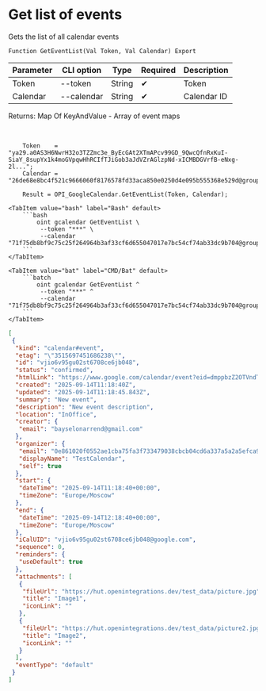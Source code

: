 ﻿---
sidebar_position: 2
description: Get list of events and other functions to work with Google Calendar in the Open Integration Package, a free open-source integration library for 1C:Enterprise 8, OneScript and CLI
keywords: [1C, 1С, 1С:Enterprise, 1С:Enterprise 8.3, API, Integration, Services, Exchange, OneScript, CLI, Google Calendar]
---


# Get list of events
 Gets the list of all calendar events



`Function GetEventList(Val Token, Val Calendar) Export`

  | Parameter | CLI option | Type | Required | Description |
  |-|-|-|-|-|
  | Token | --token | String | &#x2714; | Token |
  | Calendar | --calendar | String | &#x2714; | Calendar ID |

  
  Returns:  Map Of KeyAndValue - Array of event maps

<br/>




```bsl title="1C:Enterprise/OneScript code example"
    Token    = "ya29.a0AS3H6NwrH32o3TZZmc3e_ByEcGAt2XTmAPcv99GD_9QwcQfnRxKuI-SiaY_8supYx1k4moGVpqwHhRCIfTJiGob3aJdVZrAGlzpNd-xICMBDGVrfB-eNxg-2l...";
    Calendar = "26de68e8bc4f521c9666060f8176578fd33aca850e0250d4e095b555368e529d@group.calendar.google.com";

    Result = OPI_GoogleCalendar.GetEventList(Token, Calendar);
```
 

 <Tabs>
  
    <TabItem value="bash" label="Bash" default>
        ```bash
            oint gcalendar GetEventList \
             --token "***" \
             --calendar "71f75db8bf9c75c25f264964b3af33cf6d655047017e7bc54cf74ab33dc9b704@group.calendar.google.com"
        ```
    </TabItem>
  
    <TabItem value="bat" label="CMD/Bat" default>
        ```batch
            oint gcalendar GetEventList ^
             --token "***" ^
             --calendar "71f75db8bf9c75c25f264964b3af33cf6d655047017e7bc54cf74ab33dc9b704@group.calendar.google.com"
        ```
    </TabItem>
</Tabs>


```json title="Result"
[
 {
  "kind": "calendar#event",
  "etag": "\"3515697451686238\"",
  "id": "vjio6v95gu02st6708ce6jb048",
  "status": "confirmed",
  "htmlLink": "https://www.google.com/calendar/event?eid=dmppbzZ2OTVndTAyc3Q2NzA4Y2U2amIwNDggMGU4NjEwMjBmMDU1MmFlMWNiYTc1ZmEzZjczMzQ3OTAzOGNiY2IwNGNkNmEzMzdhNWEyYTVlZmNhOWJjZDNkM0Bn",
  "created": "2025-09-14T11:18:40Z",
  "updated": "2025-09-14T11:18:45.843Z",
  "summary": "New event",
  "description": "New event description",
  "location": "InOffice",
  "creator": {
   "email": "bayselonarrend@gmail.com"
  },
  "organizer": {
   "email": "0e861020f0552ae1cba75fa3f733479038cbcb04cd6a337a5a2a5efca9bcd3d3@group.calendar.google.com",
   "displayName": "TestCalendar",
   "self": true
  },
  "start": {
   "dateTime": "2025-09-14T11:18:40+00:00",
   "timeZone": "Europe/Moscow"
  },
  "end": {
   "dateTime": "2025-09-14T12:18:40+00:00",
   "timeZone": "Europe/Moscow"
  },
  "iCalUID": "vjio6v95gu02st6708ce6jb048@google.com",
  "sequence": 0,
  "reminders": {
   "useDefault": true
  },
  "attachments": [
   {
    "fileUrl": "https://hut.openintegrations.dev/test_data/picture.jpg",
    "title": "Image1",
    "iconLink": ""
   },
   {
    "fileUrl": "https://hut.openintegrations.dev/test_data/picture2.jpg",
    "title": "Image2",
    "iconLink": ""
   }
  ],
  "eventType": "default"
 }
]
```
